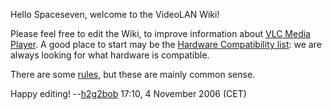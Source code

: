 Hello Spaceseven, welcome to the VideoLAN Wiki!

Please feel free to edit the Wiki, to improve information about [[VLC Media Player]]. A good place to start may be the [[Hardware Compatibility list]]: we are always looking for what hardware is compatible.

There are some [[rules]], but these are mainly common sense.

Happy editing! --[[User:H2g2bob|h2g2bob]] 17:10, 4 November 2006 (CET)